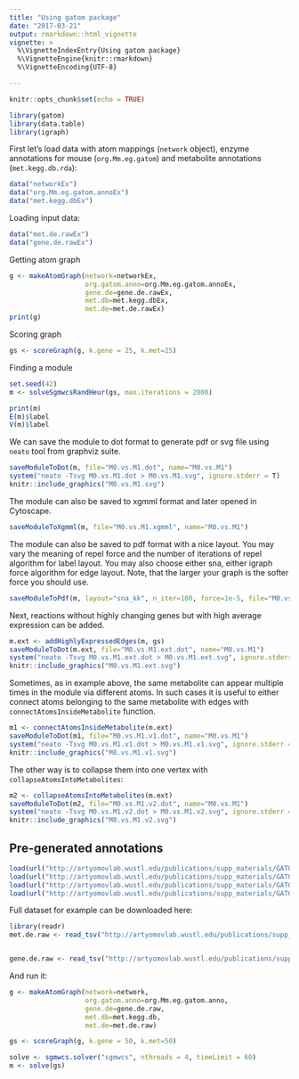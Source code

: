 ```yaml
---
title: "Using gatom package"
date: "2017-03-21"
output: rmarkdown::html_vignette
vignette: >
  %\VignetteIndexEntry{Using gatom package}
  %\VignetteEngine{knitr::rmarkdown}
  %\VignetteEncoding{UTF-8}

---
```


```r
knitr::opts_chunk$set(echo = TRUE)
```


```r
library(gatom)
library(data.table)
library(igraph)
```

First let's load data with atom mappings (`network` object),
enzyme annotations for mouse (`org.Mm.eg.gatom`)
and metabolite annotations (`met.kegg.db.rda`):

```r
data("networkEx")
data("org.Mm.eg.gatom.annoEx")
data("met.kegg.dbEx")
```


Loading input data:

```r
data("met.de.rawEx")
data("gene.de.rawEx")

```

Getting atom graph

```r
g <- makeAtomGraph(network=networkEx, 
                   org.gatom.anno=org.Mm.eg.gatom.annoEx, 
                   gene.de=gene.de.rawEx,
                   met.db=met.kegg.dbEx, 
                   met.de=met.de.rawEx)
print(g)
```

Scoring graph

```r
gs <- scoreGraph(g, k.gene = 25, k.met=25)
```

Finding a module

```r
set.seed(42)
m <- solveSgmwcsRandHeur(gs, max.iterations = 2000)
```

```r
print(m)
E(m)$label
V(m)$label
```

We can save the module to dot format to generate pdf or svg file using `neato`
tool from graphviz suite.

```r
saveModuleToDot(m, file="M0.vs.M1.dot", name="M0.vs.M1")
system("neato -Tsvg M0.vs.M1.dot > M0.vs.M1.svg", ignore.stderr = T)
knitr::include_graphics("M0.vs.M1.svg")
```

The module can also be saved to xgmml format and later opened in Cytoscape.

```r
saveModuleToXgmml(m, file="M0.vs.M1.xgmml", name="M0.vs.M1")
```

The module can also be saved to pdf format with a nice layout.
You may vary the meaning of repel force and the number of iterations of repel algorithm for label layout.
You may also choose either sna, either igraph force algorithm for edge layout.
Note, that the larger your graph is the softer force you should use. 

```r
saveModuleToPdf(m, layout="sna_kk", n_iter=100, force=1e-5, file="M0.vs.M1.pdf", name="M0.vs.M1")
```

Next, reactions without highly changing genes but with high average 
expression can be added.

```r
m.ext <- addHighlyExpressedEdges(m, gs)
saveModuleToDot(m.ext, file="M0.vs.M1.ext.dot", name="M0.vs.M1")
system("neato -Tsvg M0.vs.M1.ext.dot > M0.vs.M1.ext.svg", ignore.stderr = T)
knitr::include_graphics("M0.vs.M1.ext.svg")
```


Sometimes, as in example above, the same metabolite can appear multiple 
times in the module via different atoms. In such cases it is useful
to either connect atoms belonging to the same metabolite with edges
with `connectAtomsInsideMetabolite` function.

```r
m1 <- connectAtomsInsideMetabolite(m.ext)
saveModuleToDot(m1, file="M0.vs.M1.v1.dot", name="M0.vs.M1")
system("neato -Tsvg M0.vs.M1.v1.dot > M0.vs.M1.v1.svg", ignore.stderr = T)
knitr::include_graphics("M0.vs.M1.v1.svg")
```

The other way is to collapse them into one vertex with `collapseAtomsIntoMetabolites`:

```r
m2 <- collapseAtomsIntoMetabolites(m.ext)
saveModuleToDot(m2, file="M0.vs.M1.v2.dot", name="M0.vs.M1")
system("neato -Tsvg M0.vs.M1.v2.dot > M0.vs.M1.v2.svg", ignore.stderr = T)
knitr::include_graphics("M0.vs.M1.v2.svg")
```

## Pre-generated annotations


```r
load(url("http://artyomovlab.wustl.edu/publications/supp_materials/GATOM/network.rda"))
load(url("http://artyomovlab.wustl.edu/publications/supp_materials/GATOM/org.Mm.eg.gatom.anno.rda"))
load(url("http://artyomovlab.wustl.edu/publications/supp_materials/GATOM/org.Hs.eg.gatom.anno.rda"))
load(url("http://artyomovlab.wustl.edu/publications/supp_materials/GATOM/met.kegg.db.rda"))
```

Full dataset for example can be downloaded here:

```r
library(readr)
met.de.raw <- read_tsv("http://artyomovlab.wustl.edu/publications/supp_materials/GAM/Ctrl.vs.MandLPSandIFNg.met.de.tsv.gz")


gene.de.raw <- read_tsv("http://artyomovlab.wustl.edu/publications/supp_materials/GAM/Ctrl.vs.MandLPSandIFNg.gene.de.tsv.gz")

```

And run it:

```r
g <- makeAtomGraph(network=network, 
                   org.gatom.anno=org.Mm.eg.gatom.anno, 
                   gene.de=gene.de.raw,
                   met.db=met.kegg.db, 
                   met.de=met.de.raw)

gs <- scoreGraph(g, k.gene = 50, k.met=50)

solve <- sgmwcs.solver("sgmwcs", nthreads = 4, timeLimit = 60) 
m <- solve(gs)
```
